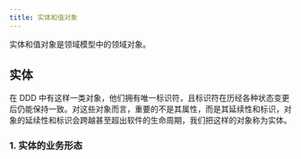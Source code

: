 ```yaml
---
title: 实体和值对象
---
```


实体和值对象是领域模型中的领域对象。
## 实体
在 DDD 中有这样一类对象，他们拥有唯一标识符，且标识符在历经各种状态变更后仍能保持一致。对这些对象而言，重要的不是其属性，而是其延续性和标识，对象的延续性和标识会跨越甚至超出软件的生命周期，我们把这样的对象称为实体。

### 1. 实体的业务形态
